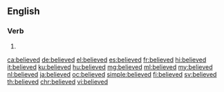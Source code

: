 ==English==

===Verb===
{{head|en|verb form}}

# {{en-past of|believe}}

[[ca:believed]]
[[de:believed]]
[[el:believed]]
[[es:believed]]
[[fr:believed]]
[[hi:believed]]
[[it:believed]]
[[ku:believed]]
[[hu:believed]]
[[mg:believed]]
[[ml:believed]]
[[my:believed]]
[[nl:believed]]
[[ja:believed]]
[[oc:believed]]
[[simple:believed]]
[[fi:believed]]
[[sv:believed]]
[[th:believed]]
[[chr:believed]]
[[vi:believed]]
